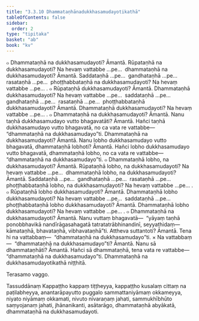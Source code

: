 ```yaml
---
title: "3.3.10 Dhammataṇhānadukkhasamudayotikathā"
tableOfContents: false
sidebar:
  order: 2
type: "tipitaka"
basket: "ab"
book: "kv"
---
```



<DynamicBreadcrumb />

<Division number="681" book="kv" bookNo="32" page="354">

<Paragraph number="2194" book="kv">
๐ Dhammataṇhā na dukkhasamudayoti? Āmantā. Rūpataṇhā na dukkhasamudayoti? Na hevaṃ vattabbe …pe…  dhammataṇhā na dukkhasamudayoti? Āmantā. Saddataṇhā …pe…  gandhataṇhā …pe…  rasataṇhā …pe…  phoṭṭhabbataṇhā na dukkhasamudayoti? Na hevaṃ vattabbe …pe… .
</Paragraph>

<Paragraph number="2195" book="kv">
๐ Rūpataṇhā dukkhasamudayoti? Āmantā. Dhammataṇhā dukkhasamudayoti? Na hevaṃ vattabbe …pe…  saddataṇhā …pe…  gandhataṇhā …pe…  rasataṇhā …pe…  phoṭṭhabbataṇhā dukkhasamudayoti? Āmantā. Dhammataṇhā dukkhasamudayoti? Na hevaṃ vattabbe …pe… .
</Paragraph>

</Division>
<Division number="682" book="kv" bookNo="32" page="354">

<Paragraph number="2196" book="kv">
๐ Dhammataṇhā na dukkhasamudayoti? Āmantā. Nanu taṇhā dukkhasamudayo vutto bhagavatāti? Āmantā. Hañci taṇhā dukkhasamudayo vutto bhagavatā, no ca vata re vattabbe—  “dhammataṇhā na dukkhasamudayo”ti. Dhammataṇhā na dukkhasamudayoti? Āmantā. Nanu lobho dukkhasamudayo vutto bhagavatā, dhammataṇhā lobhoti? Āmantā. Hañci lobho dukkhasamudayo vutto bhagavatā, dhammataṇhā lobho, no ca vata re vattabbe—  “dhammataṇhā na dukkhasamudayo”ti.
</Paragraph>

</Division>
<Division number="683" book="kv" bookNo="32" page="355">

<Paragraph number="2197" book="kv">
๐ Dhammataṇhā lobho, na dukkhasamudayoti? Āmantā. Rūpataṇhā lobho, na dukkhasamudayoti? Na hevaṃ vattabbe …pe…  dhammataṇhā lobho, na dukkhasamudayoti? Āmantā. Saddataṇhā …pe…  gandhataṇhā …pe…  rasataṇhā …pe…  phoṭṭhabbataṇhā lobho, na dukkhasamudayoti? Na hevaṃ vattabbe …pe… .
</Paragraph>

<Paragraph number="2198" book="kv">
๐ Rūpataṇhā lobho dukkhasamudayoti? Āmantā. Dhammataṇhā lobho dukkhasamudayoti? Na hevaṃ vattabbe …pe…  saddataṇhā …pe…  phoṭṭhabbataṇhā lobho dukkhasamudayoti? Āmantā. Dhammataṇhā lobho dukkhasamudayoti? Na hevaṃ vattabbe …pe… .
</Paragraph>

</Division>
<Division number="684" book="kv" bookNo="32" page="355">

<Paragraph number="2199" book="kv">
๐ Dhammataṇhā na dukkhasamudayoti? Āmantā. Nanu vuttaṃ bhagavatā—  “yāyaṃ taṇhā ponobbhavikā nandīrāgasahagatā tatratatrābhinandinī, seyyathidaṃ—  kāmataṇhā, bhavataṇhā, vibhavataṇhā”ti. Attheva suttantoti? Āmantā. Tena hi na vattabbaṃ—  “dhammataṇhā na dukkhasamudayo”ti.
</Paragraph>

</Division>
<Division number="685" book="kv" bookNo="32" page="355">

<Paragraph number="2200" book="kv">
× Na vattabbaṃ—  “dhammataṇhā na dukkhasamudayo”ti? Āmantā. Nanu sā dhammataṇhāti? Āmantā. Hañci sā dhammataṇhā, tena vata re vattabbe—  “dhammataṇhā na dukkhasamudayo”ti.

</Paragraph>
</Division>

<Paragraph number="2201" type="center" book="kv">
Dhammataṇhā na dukkhasamudayotikathā niṭṭhitā.

  
Terasamo vaggo.



</Paragraph>

<Paragraph number="2202" type="center" book="kv">
Tassuddānaṃ


</Paragraph>

<Paragraph number="2203" book="kv">
Kappaṭṭho kappaṃ tiṭṭheyya, kappaṭṭho kusalaṃ cittaṃ na paṭilabheyya, anantarāpayutto puggalo sammattaniyāmaṃ okkameyya, niyato niyāmaṃ okkamati, nivuto nīvaraṇaṃ jahati, sammukhībhūto saṃyojanaṃ jahati, jhānanikanti, asātarāgo, dhammataṇhā abyākatā, dhammataṇhā na dukkhasamudayoti.
</Paragraph>